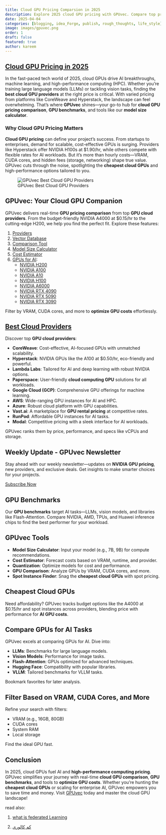 ```yaml
---
title: Cloud GPU Pricing Comparsion in 2025 
description: Explore 2025 cloud GPU pricing with GPUvec. Compare top providers, GPU benchmarks, and tools like our model size calculator to find the cheapest cloud GPUs for AI and HPC tasks.
date: 2025-04-04
categories: [blogging, idea_Forge, publish, rough_thoughts, life_style]
image: images/gpuvec.png
order: 1
draft: false
featured: true
author: kareem
---
```


## [Cloud GPU Pricing in 2025](https://gpuvec.com)  

In the fast-paced tech world of 2025, cloud GPUs drive AI breakthroughs, machine learning, and high-performance computing (HPC). Whether you’re training large language models (LLMs) or tackling vision tasks, finding the **best cloud GPU providers** at the right price is critical. With varied pricing from platforms like CoreWeave and Hyperstack, the landscape can feel overwhelming. That’s where **GPUvec** shines—your go-to hub for **cloud GPU pricing comparison**, **GPU benchmarks**, and tools like our **model size calculator**.

### Why Cloud GPU Pricing Matters  

**Cloud GPU pricing** can define your project’s success. From startups to enterprises, demand for scalable, cost-effective GPUs is surging. Providers like Hyperstack offer NVIDIA H100s at $1.90/hr, while others compete with flexible rates for AI workloads. But it’s more than hourly costs—VRAM, CUDA cores, and hidden fees (storage, networking) shape true value. GPUvec cuts through the noise, spotlighting the **cheapest cloud GPUs** and high-performance options tailored to you.

![GPUvec Best Cloud GPU Providers](images/gpuvec_snapshot.png)

## GPUvec: Your Cloud GPU Companion  

GPUvec delivers real-time **GPU pricing comparison** from top **GPU cloud providers**. From the budget-friendly NVIDIA A4000 at $0.15/hr to the cutting-edge H200, we help you find the perfect fit. Explore these features:  

1. [Providers](https://gpuvec.com/providers)  
2. [Vector Database](https://gpuvec.com/vector-db)  
3. [Comparison Tool](https://gpuvec.com/comparison-tool)  
4. [Model Size Calculator](https://gpuvec.com/model-size-calculator)  
5. [Cost Estimator](https://gpuvec.com/cost-estimator)  
6. [GPUs for AI](https://gpuvec.com/gpus):  
   - [NVIDIA H200](https://gpuvec.com/gpus/h200)  
   - [NVIDIA A100](https://gpuvec.com/gpus/a100)  
   - [NVIDIA A10](https://gpuvec.com/gpus/a10)  
   - [NVIDIA H100](https://gpuvec.com/gpus/h100)  
   - [NVIDIA A6000](https://gpuvec.com/gpus/rtx-6000-ada)  
   - [NVIDIA RTX 4090](https://gpuvec.com/gpus/rtx-4090)  
   - [NVIDIA RTX 5090](https://gpuvec.com/gpus/rtx-5090)  
   - [NVIDIA RTX 3090](https://gpuvec.com/gpus/rtx-3090)  

Filter by VRAM, CUDA cores, and more to **optimize GPU costs** effortlessly.

## [Best Cloud Providers](https://gpuvec.com/providers)  

Discover top **GPU cloud providers**:  

- **CoreWeave**: Cost-effective, AI-focused GPUs with unmatched scalability.  
- **Hyperstack**: NVIDIA GPUs like the A100 at $0.50/hr, eco-friendly and powerful.  
- **Lambda Labs**: Tailored for AI and deep learning with robust NVIDIA options.  
- **Paperspace**: User-friendly **cloud computing GPU** solutions for all workloads.  
- **Google Cloud (GCP)**: Comprehensive GPU offerings for machine learning.  
- **AWS**: Wide-ranging GPU instances for AI and HPC.  
- **Azure**: Robust cloud platform with GPU capabilities.  
- **Vast.ai**: A marketplace for **GPU rental pricing** at competitive rates.  
- **RunPod**: Affordable GPU instances for AI tasks.  
- **Modal**: Competitive pricing with a sleek interface for AI workloads.  

GPUvec ranks them by price, performance, and specs like vCPUs and storage.

## Weekly Update - GPUvec Newsletter  

Stay ahead with our weekly newsletter—updates on **NVIDIA GPU pricing**, new providers, and exclusive deals. Get insights to make smarter choices for your projects.  


[Subscribe Now](https://open.substack.com/pub/gpuvec/p/coming-soon?r=5h4pn1&utm_campaign=post&utm_medium=web&showWelcomeOnShare=false)  

## GPU Benchmarks  

Our **GPU benchmarks** target AI tasks—LLMs, vision models, and libraries like Flash-Attention. Compare NVIDIA, AMD, TPUs, and Huawei inference chips to find the best performer for your workload.

## GPUvec Tools  

- **Model Size Calculator**: Input your model (e.g., 7B, 9B) for compute recommendations.  
- **Cost Estimator**: Forecast costs based on VRAM, runtime, and provider.  
- **Quantization**: Optimize models for cost and performance.  
- **GPU Comparison**: Analyze GPUs by VRAM, CUDA cores, and more.  
- **Spot Instance Finder**: Snag the **cheapest cloud GPUs** with spot pricing.  

## Cheapest Cloud GPUs  

Need affordability? GPUvec tracks budget options like the A4000 at $0.15/hr and spot instances across providers, blending price with performance for **AI GPU costs**.

## Compare GPUs for AI Tasks  

GPUvec excels at comparing GPUs for AI. Dive into:  

- **LLMs**: Benchmarks for large language models.  
- **Vision Models**: Performance for image tasks.  
- **Flash-Attention**: GPUs optimized for advanced techniques.  
- **Hugging Face**: Compatibility with popular libraries.  
- **VLLM**: Tailored benchmarks for VLLM tasks.  

Bookmark favorites for later analysis.

## Filter Based on VRAM, CUDA Cores, and More  

Refine your search with filters:  

- VRAM (e.g., 16GB, 80GB)  
- CUDA cores  
- System RAM  
- Local storage  

Find the ideal GPU fast.

## Conclusion  

In 2025, cloud GPUs fuel AI and **high-performance computing pricing**. GPUvec simplifies your journey with real-time **cloud GPU comparison**, **GPU benchmarks**, and tools to **optimize GPU costs**. Whether you’re hunting the **cheapest cloud GPUs** or scaling for enterprise AI, GPUvec empowers you to save time and money. Visit [GPUvec](https://gpuvec.com) today and master the cloud GPU landscape!

read also:


1. [what is federated Learning](https://kareemai.com/blog/posts/fl/what_is_federated_learning.html)

2. [كم كالوري](https://kareemai.com/blog/posts/life_style/kamcalorie.html)